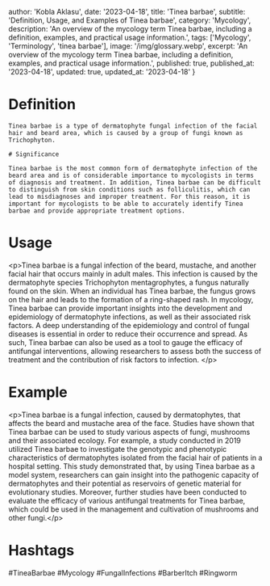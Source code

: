 
  author: 'Kobla Aklasu',
  date: '2023-04-18',
  title: 'Tinea barbae',
  subtitle: 'Definition, Usage, and Examples of Tinea barbae',
  category: 'Mycology',
  description: 'An overview of the mycology term Tinea barbae, including a definition, examples, and practical usage information.',
  tags: ['Mycology', 'Terminology', 'tinea barbae'],
  image: '/img/glossary.webp',
  excerpt: 'An overview of the mycology term Tinea barbae, including a definition, examples, and practical usage information.',
  published: true,
  published_at: '2023-04-18',
  updated: true,
  updated_at: '2023-04-18'
}




# Definition
    
    Tinea barbae is a type of dermatophyte fungal infection of the facial hair and beard area, which is caused by a group of fungi known as Trichophyton.
    
    # Significance 
    
    Tinea barbae is the most common form of dermatophyte infection of the beard area and is of considerable importance to mycologists in terms of diagnosis and treatment. In addition, Tinea barbae can be difficult to distinguish from skin conditions such as folliculitis, which can lead to misdiagnoses and improper treatment. For this reason, it is important for mycologists to be able to accurately identify Tinea barbae and provide appropriate treatment options.

# Usage

&lt;p&gt;Tinea barbae is a fungal infection of the beard, mustache, and another facial hair that occurs mainly in adult males. This infection is caused by the dermatophyte species Trichophyton mentagrophytes, a fungus naturally found on the skin. When an individual has Tinea barbae, the fungus grows on the hair and leads to the formation of a ring-shaped rash. In mycology, Tinea barbae can provide important insights into the development and epidemiology of dermatophyte infections, as well as their associated risk factors. A deep understanding of the epidemiology and control of fungal diseases is essential in order to reduce their occurrence and spread. As such, Tinea barbae can also be used as a tool to gauge the efficacy of antifungal interventions, allowing researchers to assess both the success of treatment and the contribution of risk factors to infection. &lt;/p&gt;

# Example

&lt;p&gt;Tinea barbae is a fungal infection, caused by dermatophytes, that affects the beard and mustache area of the face. Studies have shown that Tinea barbae can be used to study various aspects of fungi, mushrooms and their associated ecology. For example, a study conducted in 2019 utilized Tinea barbae to investigate the genotypic and phenotypic characteristics of dermatophytes isolated from the facial hair of patients in a hospital setting. This study demonstrated that, by using Tinea barbae as a model system, researchers can gain insight into the pathogenic capacity of dermatophytes and their potential as reservoirs of genetic material for evolutionary studies. Moreover, further studies have been conducted to evaluate the efficacy of various antifungal treatments for Tinea barbae, which could be used in the management and cultivation of mushrooms and other fungi.&lt;/p&gt;

# Hashtags

#TineaBarbae #Mycology #FungalInfections #BarberItch #Ringworm

